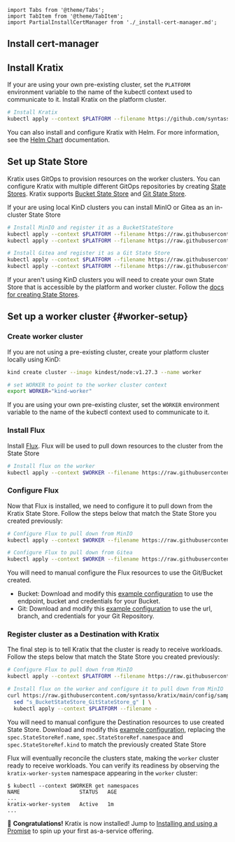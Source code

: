 ```mdx-code-block
import Tabs from '@theme/Tabs';
import TabItem from '@theme/TabItem';
import PartialInstallCertManager from './_install-cert-manager.md';
```

## Install cert-manager

<PartialInstallCertManager />

## Install Kratix

If your are using your own pre-existing cluster, set the `PLATFORM` environment
variable to the name of the kubectl context used to communicate to it. Install Kratix
on the platform cluster.
```bash
# Install Kratix
kubectl apply --context $PLATFORM --filename https://github.com/syntasso/kratix/releases/latest/download/kratix.yaml
```

You can also install and configure Kratix with Helm. For more information, see
the [Helm Chart](https://github.com/syntasso/helm-charts) documentation.

## Set up State Store
Kratix uses GitOps to provision resources on the worker clusters. You can configure Kratix
with multiple different GitOps repositories by creating [State Stores](/main/reference/statestore/intro).
Kratix supports [Bucket State Store](/main/reference/statestore/bucketstatestore)
and [Git State Store](/main/reference/statestore/gitstatestore).

If your are using local KinD clusters you can install MinIO or Gitea as an in-cluster State Store

<Tabs className="boxedTabs" groupId="stateStore">
  <TabItem value="minio" label="Bucket (on KinD)">

  ```bash
  # Install MinIO and register it as a BucketStateStore
  kubectl apply --context $PLATFORM --filename https://raw.githubusercontent.com/syntasso/kratix/main/config/samples/minio-install.yaml
  kubectl apply --context $PLATFORM --filename https://raw.githubusercontent.com/syntasso/kratix/main/config/samples/platform_v1alpha1_bucketstatestore.yaml
  ```

  </TabItem>

  <TabItem value="gitea" label="Git (on KinD)">

  ```bash
  # Install Gitea and register it as a Git State Store
  kubectl apply --context $PLATFORM --filename https://raw.githubusercontent.com/syntasso/kratix/main/hack/platform/gitea-install.yaml
  kubectl apply --context $PLATFORM --filename https://raw.githubusercontent.com/syntasso/kratix/main/config/samples/platform_v1alpha1_gitstatestore.yaml
  ```

  </TabItem>

  <TabItem value="custom" label="Custom">

  If your aren't using KinD clusters you will need to create your own State
  Store that is accessible by the platform and worker cluster. Follow the [docs
  for creating State Stores](/main/reference/statestore/intro).

  </TabItem>

</Tabs>



## Set up a worker cluster {#worker-setup}

### Create worker cluster
If you are not using a pre-existing cluster, create your platform cluster locally using KinD:
```bash
kind create cluster --image kindest/node:v1.27.3 --name worker

# set WORKER to point to the worker cluster context
export WORKER="kind-worker"
```

If you are using your own pre-existing cluster, set the `WORKER` environment
variable to the name of the kubectl context used to communicate to it.

### Install Flux
Install [Flux](https://fluxcd.io/). Flux will be used to pull down resources to the
cluster from the State Store
```bash
# Install flux on the worker
kubectl apply --context $WORKER --filename https://raw.githubusercontent.com/syntasso/kratix/main/hack/destination/gitops-tk-install.yaml
```


### Configure Flux
Now that Flux is installed, we need to configure it to pull down from the Kratix State Store.
Follow the steps below that match the State Store you created previously:

<Tabs className="boxedTabs" groupId="stateStore">
<TabItem value="minio" label="Bucket (on KinD)">

```bash
# Configure Flux to pull down from MinIO
kubectl apply --context $WORKER --filename https://raw.githubusercontent.com/syntasso/kratix/main/hack/destination/gitops-tk-resources.yaml
```

</TabItem>

<TabItem value="gitea" label="Git (on KinD)">

```bash
# Configure Flux to pull down from Gitea
kubectl apply --context $WORKER --filename https://raw.githubusercontent.com/syntasso/kratix/main/hack/destination/gitops-tk-resources-git.yaml
```

</TabItem>

<TabItem value="custom" label="Custom">

  You will need to manual configure the Flux resources to use the Git/Bucket created.

  - Bucket: Download and modify this [example configuration](https://raw.githubusercontent.com/syntasso/kratix/main/hack/destination/gitops-tk-resources.yaml)
    to use the endpoint, bucket and credentials for your Bucket.
  - Git: Download and modify this [example configuration](https://raw.githubusercontent.com/syntasso/kratix/main/hack/destination/gitops-tk-resources-git.yaml)
    to use the url, branch, and credentials for your Git Repository.

</TabItem>
</Tabs>

### Register cluster as a Destination with Kratix

The final step is to tell Kratix that the cluster is ready to receive workloads.
Follow the steps below that match the State Store you created previously:

<Tabs className="boxedTabs" groupId="stateStore">
<TabItem value="minio" label="Bucket (on KinD)">

```bash
# Configure Flux to pull down from MinIO
kubectl apply --context $PLATFORM --filename https://raw.githubusercontent.com/syntasso/kratix/main/config/samples/platform_v1alpha1_worker.yaml
```

</TabItem>

<TabItem value="gitea" label="Git (on KinD)">

```bash
# Install flux on the worker and configure it to pull down from MinIO
curl https://raw.githubusercontent.com/syntasso/kratix/main/config/samples/platform_v1alpha1_worker.yaml | \
  sed "s_BucketStateStore_GitStateStore_g" | \
  kubectl apply --context $PLATFORM --filename -
```

</TabItem>

<TabItem value="custom" label="Custom">

You will need to manual configure the Destination resources to use created State Store.
Download and modify this [example configuration](https://raw.githubusercontent.com/syntasso/kratix/main/config/samples/platform_v1alpha1_worker.yaml),
replacing the `spec.StateStoreRef.name`, `spec.StateStoreRef.namespace` and `spec.StateStoreRef.kind`
to match the previously created State Store

</TabItem>
</Tabs>

Flux will eventually reconcile the clusters state, making the `worker` cluster ready
to receive workloads. You can verify its readiness by observing the `kratix-worker-system`
namespace appearing in the `worker` cluster:

```shell-session
$ kubectl --context $WORKER get namespaces
NAME                   STATUS   AGE
...
kratix-worker-system   Active   1m
...
```

🎉   **Congratulations!** Kratix is now installed! Jump to [Installing and using a Promise](installing-a-promise) to spin up your first as-a-service offering.
